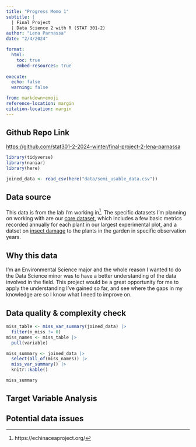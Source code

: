 ```yaml
---
title: "Progress Memo 1"
subtitle: |
  | Final Project 
  | Data Science 2 with R (STAT 301-2)
author: "Lena Parnassa"
date: "2/4/2024"

format:
  html:
    toc: true
    embed-resources: true
    
execute:
  echo: false
  warning: false

from: markdown+emoji 
reference-location: margin
citation-location: margin
---
```




::: {.callout-tip icon=false}

## Github Repo Link

[https://github.com/stat301-2-2024-winter/final-project-2-lena-parnassa](https://github.com/stat301-2-2024-winter/final-project-2-lena-parnassa)

:::
```r
library(tidyverse)
library(naniar)
library(here)

joined_data <- read_csv(here("data/semi_usable_data.csv"))
```

## Data source

This data is from the lab I'm working in^[https://echinaceaproject.org/]. The specific datasets I'm planning on working with are our [core dataset](https://echinaceaproject.org/datasets/expt1-core/), which includes a few basic metrics recorded annually for each plant in our largest experimental plot, and a datset on [insect damage](https://echinaceaproject.org/datasets/km-aphid-abundance-and-plant-damage-2004-2012/) to the plants in the garden in specific observation years.

## Why this data

I'm an Environmental Science major and the whole reason I wanted to do the Data Science minor was to have a better understanding of the data involved in the field. This project would be a great opportunity for me to apply the understanding I’ve gained so far, and see where the gaps in my knowledge are so I know what I need to improve on.

## Data quality & complexity check
```r
miss_table <- miss_var_summary(joined_data) |>
  filter(n_miss != 0)
miss_names <- miss_table |>
  pull(variable)

miss_summary <- joined_data |>
  select(all_of(miss_names)) |>
  miss_var_summary() |>
  knitr::kable()

miss_summary
```
## Target Variable Analysis 

## Potential data issues

